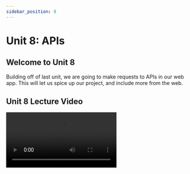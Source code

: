 ```yaml
---
sidebar_position: 8
---
```



# Unit 8: APIs

## Welcome to Unit 8

Building off of last unit, we are going to make requests to APIs in our web app.
This will let us spice up our project, and include more from the web.

## Unit 8 Lecture Video

<Video src="https://www.youtube.com/embed/wHWBw-lHdLM" />

Only the 100 seconds, we won't be talking about how to build an API (around 2:30)
<Video src="https://www.youtube.com/embed/-MTSQjw5DrM" />

<Video src="https://www.youtube.com/embed/eIQh02xuVw4" />

## What is an API?

API stands for (**A**)pplication (**P**)rogramming (**I**)nterface. 
It provides a structured way to communicate with an application by sending and receiving data.

When we go to a website (i.e. facebook.com). 
We are making a request to Facebook's servers and are asking them to respond with some data. 
When you do this, your browser is interacting with Facebook's API to display some data. 

APIs are also used for programs to interact with each other. 
We will be using APIs in our own website so that we can retrieve some data from the internet.

## REST API

REST stands for Representational State Transfer, and is an architectural style for creating web services. 
REST treats each any data as a resource, that the client can fetch/edit/delete. 
We specify these resources through URLs and then sending a **request**. 
The server will then provide a **response**. 

### HTTP Methods

With REST APIs we send HTTP Requests.
Each of these requests has a method type, that usually correspond to what we want our request to do. 

- **GET** - Getting a resource.
- **POST** - Creating and saving a new resource.
- **PUT** - Updating a resource.
- **DELETE**  - Deleting a resource.

Once we make a request, the server will give a response. 
Most times the response will be in **JSON** (JavaScript Object Notation). 
This is the primary data format passed between APIs. 

### An Example

Let's do an example with the [PeterPortal API](https://api.peterportal.org/).
This API was created by ICSSC and is in use by applications like AntAlmanac and Zotistics.
It provides data such as courses, instructors, grades, etc.

To make a request, we can use [cURL](https://curl.se/) in our shell. 
cURL lets us make an HTTP request in our shell. 
By default cURL is making a GET request. 

```bash
cURL https://api.peterportal.org/rest/v0/courses/COMPSCI161
```

The output will look a little weird but after it's made pretty, it will look like this: 

```json
{
    "id": "COMPSCI161",
    "department": "COMPSCI",
    "number": "161",
    "school": "Donald Bren School of Information and Computer Sciences",
    "title": "Design and Analysis of Algorithms",
    "course_level": "Upper Division (100-199)",
    "department_alias": [
        "CS"
    ],
    "units": [
        4,
        4
    ],
    "description": "Techniques for efficient algorithm design, including divide-and-conquer and dynamic programming, and time/space analysis. Fast algorithms for problems applicable to networks, computer games, and scientific computing, such as sorting, shortest paths, minimum spanning trees, network flow, and pattern matching.",
    "department_name": "Computer Science",
    ...
}
```

I've excluded some other fields here, but as you can see the request gives us more information on the requested resource. 
Let's break the URL down a little bit.

- [`https://api.peterportal.org`](https://api.peterportal.org) - This means we want to make a request to this server. Your internet will use this to find the server.
- `/rest/v0/courses/` - When we find the server, what resource do we want. In our case we want a specific course.
- `COMPSCI161` - This is our parameter, we can change this to another course if we want a different course.

How we know exactly what format to make our URL is usually specified in the API documentation. 
For the PeterPortal API, we looked here for how to use the courses endpoint. 
[https://api.peterportal.org/REST-API/courses/](https://api.peterportal.org/REST-API/courses/)

### HTTP Status Codes

In the above response we also received a status code of 200. 
200 indicates a successful request.
There are lots of different HTTP status codes, but the gist of it is this:

- 2xx - Success!
- 4xx - You did something wrong
- 5xx - There is a problem with the server.

 For more specific status codes, you can read more [here](https://developer.mozilla.org/en-US/docs/Web/HTTP/Status). 

If we made a request like this:

```json
cURL https://api.peterportal.org/rest/v0/courses/NONEXISTENT121
```

Our response will give us an error, indicating this course was not found.

```json
{
    "timestamp": "Tue, 15 Feb 2022 22:39:23 GMT",
    "status": 404,
    "error": "Bad Request: Invalid parameter",
    "message": "Course not found"
}
```

### URL Encoding

When specifying parameters in URLs, you will need to URL Encode them, especially if there are any special characters. 
This is because URLs usually use these special characters for other important notation. 

```bash
# Here the '&' was URL encoded to %26. 
cURL https://api.peterportal.org/rest/v0/courses/I%26CSCI33
```

In JavaScript, we can use `encodeURIComponent` to URL encode our parameter strings. 

### Fetch

To make a request to an API in JavaScript, we use the fetch library. 

```bash
npm install node-fetch
```

Fetch is a function that takes 2 arguments. The url and a configuration object.

```jsx
const url = "https://api.peterportal.org/rest/v0/courses/all";
const response = await fetch(url, {
	"method": "GET"
});
console.log(response.json());
```

Learn more about Fetch, in Mozilla documentation:

[Using the Fetch API - Web APIs | MDN](https://developer.mozilla.org/en-US/docs/Web/API/Fetch_API/Using_Fetch)

## GraphQL

### What is GraphQL?

💡 GraphQL is a query language for Web APIs. GraphQL itself is *not* a tool or a framework, it is a **language**.

Three cool features of GraphQL

- Get exactly what you ask for
- Get multiple resources in one request
- Type System to know what is possible

### Why GraphQL?
![Social Media Example](../static/img/unit8/social-media-example.png)  
Let's say you're consuming an API for a social media platform. What kind of data resources are you looking for?

- Posts
- Pictures
- Likes
- Comments

If you're familiar with REST, a REST API endpoints for this app may look like this:

- `/newsfeed` —> [post IDs]
- `/post/{id}` —> picture ID, user ID, likes
- `/picture/{id}` —> picture data
- `/user/{id}/picture` —> commenter profile pic

What's the problem with the REST approach?

📈 **Scalability**

**🤮 Too much data**

With REST, the fields I get from each endpoint cannot be changed.
If I just want to get the user who posted a post, the `/post/{id}` endpoint returns more than just the user — it also returns the `picture ID` and the number of `likes`. 
I don't need all of that, and such inefficiency can be costly in the long run. 

😵 **Complicated**

Certain use cases can lead to multiple, complicated requests to get the resources I want. 
Let's say I want to get the profile picture of every user who posted on the newsfeed. 

1. `/newsfeed` I need to get all the `post ID` from the newsfeed
2. `/post/{id}` I then need to get the `user ID` of who made each post
3. `/user/{id}/picture` I then use the `user ID` from each post to get the profile picture

Now that's *complicated.*

Instead, we can use GraphQL! 🤑

### Scalability

#### Don't get more data than you need

With GraphQL, you **get exactly what you need**. 
In each request, you can specify what fields are to be returned. 
If you want to add another field later on, like a commenter's username, simply add it into the request!

![GraphQL Query Example](../static/img/unit8/graphql-query.gif)

#### Simplified usage

So we know that GraphQL puts all resources under one endpoint, but how does it do this and keep things simple? 
A **type system** defines the fields available in a type as well as a type's relationship with other types. 
So if we get an overhead perspective, we can see that this is what puts the graph in GraphQL.

![GraphQL Types](../static/img/unit8/graphql-types.gif)

### How to use GraphQL

Like in REST, we can use the Fetch API to make a request. 
First, we define our URL, and our query. 
In our query we specify what data we want, and which fields we want. 
Usually the documentation for the API will tell you the names of the fields. 

For the PeterPortal API, the documentation is found in its [GraphQL Playground](https://api.peterportal.org/graphql-playground), under the `docs` tab on the right. 
The playground is usually in most GraphQL APIs that let you test out their queries. 

```jsx
const url = "https://api.peterportal.org/graphql/";

const query = `
    query {
        course(id: "DANCE3"){
            id
            department
            school
            instructor_history {
                ucinetid
                department
            }
        }
    }`;
```

In this query, we are querying `course` with the id `DANCE3`. 
The course query returns a Course type, that we specify what fields we want. 
One of these is the `instructor_history` which is an array of Instructor types. 
Since this is also a type, we need to give it some more fields of the Instructor type. 

In GraphQL, all requests are POST requests to the endpoint, `/graphql/`. 
The fetch function takes in two arguments. 
A URL is the first one, and the second one is options (we pass in as a JavaScript Object).

```jsx
const response = await fetch(url, {
	"method": "POST",
	"body": JSON.stringify({query}),
	// Not necessary for every Web API, but it's good practice
  "headers" : {
      "Content-Type": "application/json",
	}
});
console.log(response.json());
```

GraphQL is super cool and an up and coming way of communicating with APIs. 
More and more apps everywhere are using GraphQL, and it's definitely worth learning. 
There is a lot more we can do with GraphQL, and this is only the beginning.

## PeterPortal API

The PeterPortal API was created by ICSSC to encourage user development of projects to benefit UCI. 
It includes data on Courses, Instructors, Grades and Schedule of Classes. 
It is being used by our current projects including AntAlmanac, Zotistics, and even our newest project, PeterPortal. 

Check it out here: [PeterPortal API Docs](https://api.peterportal.org/)

## Assignment

For the assignment this week, we will be building off of last week's project and make requests to the PeterPortal API to display some data!

**Required Tasks**

-  Make a Request to the PeterPortal API REST Endpoint with Fetch
-  Display the data from the REST API
-  Make a request to the PeterPortal API GraphQL Endpoint
-  Display data from GraphQL API
-  Style the data you just added!

**Optional Stretch Goals**

-  Use GraphQL to also display Instructor History and each of their names

### Due Date

Monday, May 23th at 11:59pm.

### Submission
Complete the [Google Form](https://forms.gle/UpcXA8Bjmq3twZjt7)
<iframe src="https://docs.google.com/forms/d/e/1FAIpQLScmmAYnzx73FY9Xi1AUabbFqoThDAuJl3o8SSsx40MINLsH3A/viewform?embedded=true" width="640" height="1400" frameborder="0" marginheight="0" marginwidth="0">Loading…</iframe>

# External Resources

PeterPortal API

- [api.peterportal.org](https://api.peterportal.org)
- [REST API](https://api.peterportal.org/REST-API/start_here/)
- [GraphQL API](https://api.peterportal.org/GraphQL-API/start_here/)

GraphQL

- [https://graphql.org/](https://graphql.org/)
- [https://www.howtographql.com/](https://www.howtographql.com/)

Presentation Slides: 

- [API Slides](https://docs.google.com/presentation/d/1al4_dRwGblKJUJxYF9kolIX9QEUmZdAWXpak8svZpqI/edit?usp=sharing)
- [GraphQL Slides](https://docs.google.com/presentation/d/17qjgXJdK1ZNukdsAoUWJgGnm8wcOSrmir7f06y1BfrA/edit?usp=sharing)
